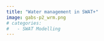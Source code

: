 ```yaml
---
title: "Water management in SWAT+"
image: gabs-p2_wrm.png
# categories: 
#   - SWAT Modelling
---
```


